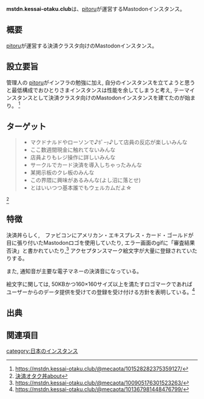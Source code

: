 {{小文字}}
{{Infobox instance
| Name          = {{Ruby|mstdn.kessai-otaku.club|マストドン　ケッサイオタク クラブ}}
| Domain        = https://mstdn.kessai-otaku.club
| Admin         = [https://mstdn.kessai-otaku.club/@mecaota pitoru]
| Country       = 日本
| Start         = 2018年10月11日
| Kifu          = なし
| Alias         = 決済丼, 決済クラブ
}}'''mstdn.kessai-otaku.club'''は、[https://mstdn.kessai-otaku.club/@mecaota pitoru]が運営するMastodonインスタンス。

== 概要 ==
[https://mstdn.kessai-otaku.club/@mecaota pitoru]が運営する決済クラスタ向けのMastodonインスタンス。

== 設立要旨 ==
管理人の [https://mstdn.kessai-otaku.club/@mecaota pitoru]がインフラの勉強に加え, 自分のインスタンスを立てようと思うと最低構成でおひとりさまインスタンスは性能を余してしまうと考え, テーマインスタンスとして決済クラスタ向けのMastodonインスタンスを建てたのが始まり。
<ref>[https://mstdn.kessai-otaku.club/@mecaota/101528282375359127/ https://mstdn.kessai-otaku.club/@mecaota/101528282375359127/]</ref>

== ターゲット ==
<blockquote>
<ul>
<li>マクドナルドやローソンで♪ﾎﾟｰｯ♪して店員の反応が楽しいみんな</li>
<li>ここ数週間現金に触れてないみんな</li>
<li>店員よりもレジ操作に詳しいみんな</li>
<li>サークルでカード決済を導入しちゃったみんな</li>
<li>某掲示板のクレ板のみんな</li>
<li>この界隈に興味があるみんな(よし沼に落とせ)</li>
<li>とはいいつつ基本誰でもウェルカムだよ☆</li>
</ul>
</blockquote><ref>[https://mstdn.kessai-otaku.club/about 決済オタク丼about]</ref>

== 特徴==
決済丼らしく,　ファビコンにアメリカン・エキスプレス・カード・ゴールドが目に張り付いたMastodonロゴを使用していたり, エラー画面のgifに「審査結果 否決」と書かれていたり,<ref>[https://mstdn.kessai-otaku.club/@mecaota/100905176301523263/ https://mstdn.kessai-otaku.club/@mecaota/100905176301523263/]</ref> アクセプタンスマーク絵文字が大量に登録されていたりする。

また, 通知音が主要な電子マネーの決済音になっている。

絵文字に関しては, 50KBかつ160×160サイズ以上を満たすロゴマークであればユーザーからのデータ提供を受けての登録を受け付ける方針を表明している。<ref>[https://mstdn.kessai-otaku.club/@mecaota/101367981448476799/ https://mstdn.kessai-otaku.club/@mecaota/101367981448476799/]</ref>

== 出典 ==
<references/>

== 関連項目 ==


{{DEFAULTSORT:kessai-otaku}}
[[category:日本のインスタンス]]